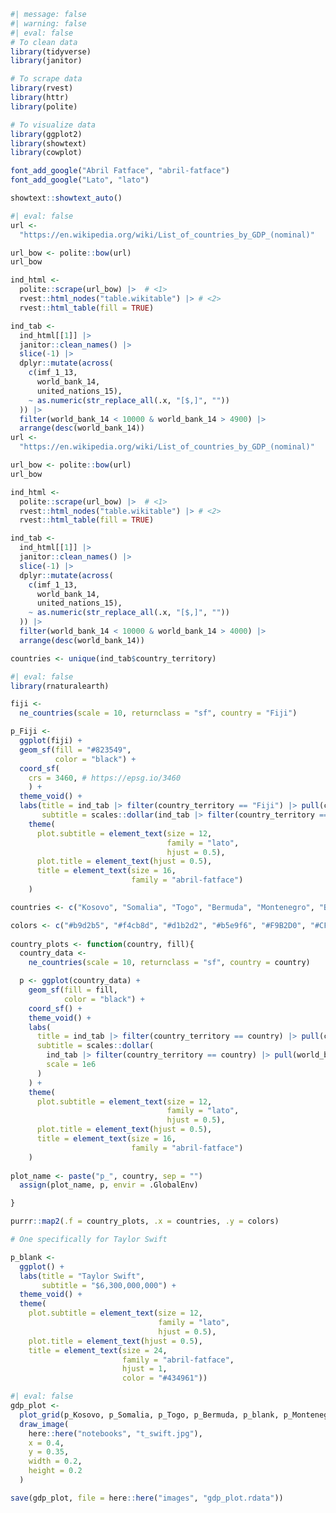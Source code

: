 ```r
#| message: false
#| warning: false
#| eval: false
# To clean data
library(tidyverse)
library(janitor)

# To scrape data
library(rvest)
library(httr)
library(polite)

# To visualize data
library(ggplot2)
library(showtext)
library(cowplot)

font_add_google("Abril Fatface", "abril-fatface")
font_add_google("Lato", "lato")

showtext::showtext_auto()
```

```r
#| eval: false
url <-
  "https://en.wikipedia.org/wiki/List_of_countries_by_GDP_(nominal)"

url_bow <- polite::bow(url)
url_bow

ind_html <-
  polite::scrape(url_bow) |>  # <1>
  rvest::html_nodes("table.wikitable") |> # <2>
  rvest::html_table(fill = TRUE) 

ind_tab <- 
  ind_html[[1]] |> 
  janitor::clean_names() |> 
  slice(-1) |> 
  dplyr::mutate(across(
    c(imf_1_13,
      world_bank_14,
      united_nations_15),
    ~ as.numeric(str_replace_all(.x, "[$,]", ""))
  )) |> 
  filter(world_bank_14 < 10000 & world_bank_14 > 4900) |> 
  arrange(desc(world_bank_14))
url <-
  "https://en.wikipedia.org/wiki/List_of_countries_by_GDP_(nominal)"

url_bow <- polite::bow(url)
url_bow

ind_html <-
  polite::scrape(url_bow) |>  # <1>
  rvest::html_nodes("table.wikitable") |> # <2>
  rvest::html_table(fill = TRUE) 

ind_tab <- 
  ind_html[[1]] |> 
  janitor::clean_names() |> 
  slice(-1) |> 
  dplyr::mutate(across(
    c(imf_1_13,
      world_bank_14,
      united_nations_15),
    ~ as.numeric(str_replace_all(.x, "[$,]", ""))
  )) |> 
  filter(world_bank_14 < 10000 & world_bank_14 > 4000) |> 
  arrange(desc(world_bank_14))

countries <- unique(ind_tab$country_territory)
```

```r
#| eval: false
library(rnaturalearth)

fiji <- 
  ne_countries(scale = 10, returnclass = "sf", country = "Fiji") 

p_Fiji <-
  ggplot(fiji) +
  geom_sf(fill = "#823549",
          color = "black") +
  coord_sf(
    crs = 3460, # https://epsg.io/3460
    ) +
  theme_void() +
  labs(title = ind_tab |> filter(country_territory == "Fiji") |> pull(country_territory),
       subtitle = scales::dollar(ind_tab |> filter(country_territory == "Fiji") |> pull(world_bank_14), scale=1e6)) +
    theme(
      plot.subtitle = element_text(size = 12,
                                   family = "lato",
                                   hjust = 0.5),
      plot.title = element_text(hjust = 0.5),
      title = element_text(size = 16,
                           family = "abril-fatface")
    )

countries <- c("Kosovo", "Somalia", "Togo", "Bermuda", "Montenegro", "Barbados", "Eswatini")

colors <- c("#b9d2b5", "#f4cb8d", "#d1b2d2", "#b5e9f6", "#F9B2D0", "#CFCAC6", "#C8AE95")
  
country_plots <- function(country, fill){
  country_data <-
    ne_countries(scale = 10, returnclass = "sf", country = country)

  p <- ggplot(country_data) +
    geom_sf(fill = fill,
            color = "black") +
    coord_sf() +
    theme_void() +
    labs(
      title = ind_tab |> filter(country_territory == country) |> pull(country_territory),
      subtitle = scales::dollar(
        ind_tab |> filter(country_territory == country) |> pull(world_bank_14),
        scale = 1e6
      )
    ) +
    theme(
      plot.subtitle = element_text(size = 12,
                                   family = "lato",
                                   hjust = 0.5),
      plot.title = element_text(hjust = 0.5),
      title = element_text(size = 16,
                           family = "abril-fatface")
    )
  
plot_name <- paste("p_", country, sep = "")
  assign(plot_name, p, envir = .GlobalEnv)

}

purrr::map2(.f = country_plots, .x = countries, .y = colors)

# One specifically for Taylor Swift

p_blank <-
  ggplot() +
  labs(title = "Taylor Swift",
       subtitle = "$6,300,000,000") +
  theme_void() +
  theme(
    plot.subtitle = element_text(size = 12,
                                 family = "lato",
                                 hjust = 0.5),
    plot.title = element_text(hjust = 0.5),
    title = element_text(size = 24,
                         family = "abril-fatface",
                         hjust = 1,
                         color = "#434961"))
```

```r
#| eval: false
gdp_plot <-
  plot_grid(p_Kosovo, p_Somalia, p_Togo, p_Bermuda, p_blank, p_Montenegro, p_Barbados, p_Fiji, p_Eswatini, align = "v" ) + 
  draw_image(
    here::here("notebooks", "t_swift.jpg"),
    x = 0.4,
    y = 0.35,
    width = 0.2,
    height = 0.2
  )

save(gdp_plot, file = here::here("images", "gdp_plot.rdata"))
```

